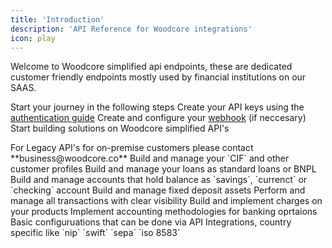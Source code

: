 ```yaml
---
title: 'Introduction'
description: 'API Reference for Woodcore integrations'
icon: play
---
```



Welcome to Woodcore simplified api endpoints, these are dedicated customer friendly endpoints mostly used by financial institutions on our SAAS. 

Start your journey in the following steps
<Steps>
  <Step title="Authenticate">
    Create your API keys using the [authentication guide](/api-reference/authentication)
  </Step>
  <Step title="Webhook">
    Create and configure your [webhook](/api-reference/notifications) (if neccesary)
  </Step>
  <Step title="Start Building">
    Start building solutions on Woodcore simplified API's
  </Step>
</Steps>


<Note>
 For Legacy API's for on-premise customers please contact **business@woodcore.co**
</Note>

<CardGroup cols={2}>
  <Card title="Customer" icon="user" href="/api-reference/endpoint/create_clients">
   Build and manage your `CIF` and other customer profiles
  </Card>
  <Card title="Loan" icon="landmark" href="/api-reference/endpoint/loans_342_repayment">
    Build and manage your loans as standard loans or BNPL
  </Card>
  <Card title="Deposits" icon="flag" href="/api-reference/endpoint/create_savingsaccounts">
   Build and manage accounts that hold balance as `savings`, `currenct` or `checking` account
  </Card>
  <Card title="Fixed Deposits" icon="hourglass" href="/api-reference/endpoint/fixeddepositaccounts_690_activate">
    Build and manage fixed deposit assets
  </Card>
  <Card title="Transactions" icon="receipt" href="/api-reference/endpoint/transactions">
   Perform and manage all transactions with clear visibility
  </Card>
  <Card title="Charges" icon="file-invoice" href="/api-reference/endpoint/charges">
    Build and implement charges on your products
  </Card>
   <Card title="Accounting" icon="calculator" href="/api-reference/endpoint/create_ledger">
    Implement accounting methodologies for banking oprtaions
  </Card>
  <Card title="Configurations" icon="gear" href="/api-reference/endpoint/codes">
   Basic configuruations that can be done via API
  </Card>
  <Card title="Integrations" icon="code" href="/api-reference/endpoint/clients_searchbybvn_23737828392">
    Integrations, country specific like `nip` `swift` `sepa` `iso 8583`
  </Card>
</CardGroup>

